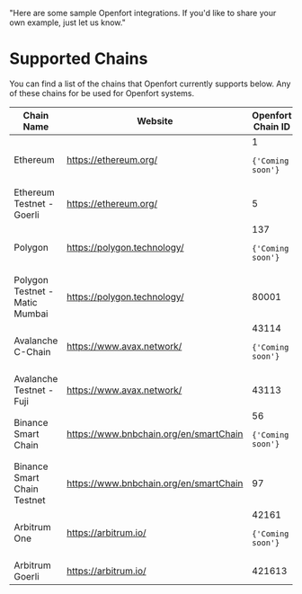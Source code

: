   "Here are some sample Openfort integrations. If you'd like to share your own example, just let us know."

# Supported Chains

You can find a list of the chains that Openfort currently supports below. Any of these chains for be used for Openfort systems.

<div
className='relative'
style={{position:"relative"}}

>

  <table>
    <thead>
      <tr>
        <th className='px-4 uppercase text-xs font-semibold text-gray-500' style={{ width: '16%' }}>Chain Name </th>
        <th className='uppercase text-xs font-semibold text-gray-500' style={{ width: '40%' }}>Website </th>
        <th className='uppercase text-xs font-semibold text-gray-500' style={{ width: '351px' }}>Openfort Chain ID</th>
      </tr>
    </thead>
    <tbody>
      <tr className='bg-gray-50 dark:bg-white/2.5 w-full'>
        <td className='px-4 h-full'>Ethereum</td>
        <td className='px-4'>
          <a href='https://ethereum.org/'>https://ethereum.org/</a>
        </td>
        <td  className='px-4 inline-flex items-center space-x-3'>
          1
          <code > 
              {'Coming soon'}
          </code>
        </td>
      </tr>
      <tr className='bg-gray-50 dark:bg-white/2.5 w-full'>
        <td className='px-4 h-full'>Ethereum Testnet - Goerli</td>
        <td className='px-4'>
          <a href='https://ethereum.org/'>https://ethereum.org/</a>
        </td>
        <td  className='px-4'>
          5
        </td>
      </tr>
      <tr className='bg-gray-50 dark:bg-white/2.5 w-full'>
        <td className='px-4 h-full'>Polygon</td>
        <td className='px-4'>
          <a href='https://polygon.technology/'>https://polygon.technology/</a>
        </td>
        <td  className='px-4 inline-flex items-center space-x-3'>
          137
           <code > 
              {'Coming soon'}
          </code>
        </td>
      </tr>
      <tr className='bg-gray-50 dark:bg-white/2.5 w-full'>
        <td className='px-4 h-full'>Polygon Testnet - Matic Mumbai</td>
        <td className='px-4'>
          <a href='https://polygon.technology/'>https://polygon.technology/</a>
        </td>
        <td  className='px-4'>
          80001
        </td>
      </tr>
      <tr className='bg-gray-50 dark:bg-white/2.5 w-full'>
        <td className='px-4 h-full'>Avalanche C-Chain</td>
        <td className='px-4'>
          <a href='https://www.avax.network/'>https://www.avax.network/</a>
        </td>
        <td  className='px-4 inline-flex items-center space-x-3'>
          43114
           <code > 
              {'Coming soon'}
          </code>
        </td>
      </tr>
      <tr className='bg-gray-50 dark:bg-white/2.5 w-full'>
        <td className='px-4 h-full'>Avalanche Testnet - Fuji</td>
        <td className='px-4'>
          <a href='https://www.avax.network/'>https://www.avax.network/</a>
        </td>
        <td  className='px-4 inline-flex items-center space-x-3'>
          43113
        </td>
      </tr>
      <tr className='bg-gray-50 dark:bg-white/2.5 w-full'>
        <td className='px-4 h-full'>Binance Smart Chain</td>
        <td className='px-4'>
          <a href='https://www.bnbchain.org/en/smartChain'>https://www.bnbchain.org/en/smartChain</a>
        </td>
        <td  className='px-4 inline-flex items-center space-x-3'>
          56
           <code > 
              {'Coming soon'}
          </code>
        </td>
      </tr>
      <tr className='bg-gray-50 dark:bg-white/2.5 w-full'>
        <td className='px-4 h-full'>Binance Smart Chain Testnet</td>
        <td className='px-4'>
          <a href='https://www.bnbchain.org/en/smartChain'>https://www.bnbchain.org/en/smartChain</a>
        </td>
        <td  className='px-4 inline-flex items-center space-x-3'>
          97
        </td>
      </tr>
      <tr className='bg-gray-50 dark:bg-white/2.5 w-full'>
        <td className='px-4 h-full'>Arbitrum One</td>
        <td className='px-4'>
          <a href='https://arbitrum.io/'>https://arbitrum.io/</a>
        </td>
        <td  className='px-4 inline-flex items-center space-x-3'>
          42161
           <code > 
              {'Coming soon'}
          </code>
        </td>
      </tr>
      <tr className='bg-gray-50 dark:bg-white/2.5 w-full'>
        <td className='px-4 h-full'>Arbitrum Goerli</td>
        <td className='px-4'>
          <a href='https://arbitrum.io/'>https://arbitrum.io/</a>
        </td>
        <td  className='px-4 inline-flex items-center space-x-3'>
          421613
        </td>
      </tr>
    </tbody>

  </table>
</div>
